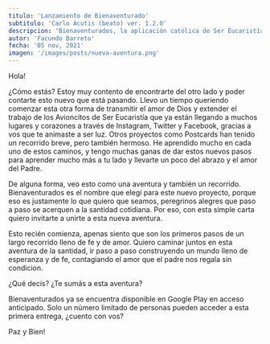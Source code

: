 ```yaml
---
titulo: 'Lanzamiento de Bienaventurado'
subtitulo: 'Carlo Acutis (beato) ver. 1.2.0'
descripcion: 'Bienaventurados, la aplicación católica de Ser Eucaristía para compartir la fe a través de avioncitos de papel ya está disponible en Google Play'
autor: 'Facundo Barreto'
fecha: '05 nov, 2021'
imagen: '/images/posts/nueva-aventura.png'
---
```


Hola!

¿Cómo estás? Estoy muy contento de encontrarte del otro lado y poder contarte esto nuevo que está pasando. Llevo un tiempo queriendo comenzar esta otra forma de transmitir el amor de Dios y extender el trabajo de los Avioncitos de Ser Eucaristía que ya están llegando a muchos lugares y corazones a través de Instagram, Twitter y Facebook, gracias a vos que te animaste a ser luz. Otros proyectos como Postcards han tenido un recorrido breve, pero también hermoso. He aprendido mucho en cada uno de estos caminos, y tengo muchas ganas de dar estos nuevos pasos para aprender mucho más a tu lado y llevarte un poco del abrazo y el amor del Padre.

De alguna forma, veo esto como una aventura y también un recorrido. Bienaventurados es el nombre que elegí para este nuevo proyecto, porque eso es justamente lo que quiero que seamos, peregrinos alegres que paso a paso se acerquen a la santidad cotidiana. Por eso, con esta simple carta quiero invitarte a unirte a esta nueva aventura.

Esto recién comienza, apenas siento que son los primeros pasos de un largo recorrido lleno de fe y de amor. Quiero caminar juntos en esta aventura de la santidad, ir paso a paso construyendo un mundo lleno de esperanza y de fe, contagiando el amor que el padre nos regala sin condicion. 

¿Qué decís? ¿Te sumás a esta aventura?

Bienaventurados ya se encuentra disponible en Google Play en acceso anticipado. Solo un número limitado de personas pueden acceder a esta primera entrega, ¿cuento con vos?

Paz y Bien!